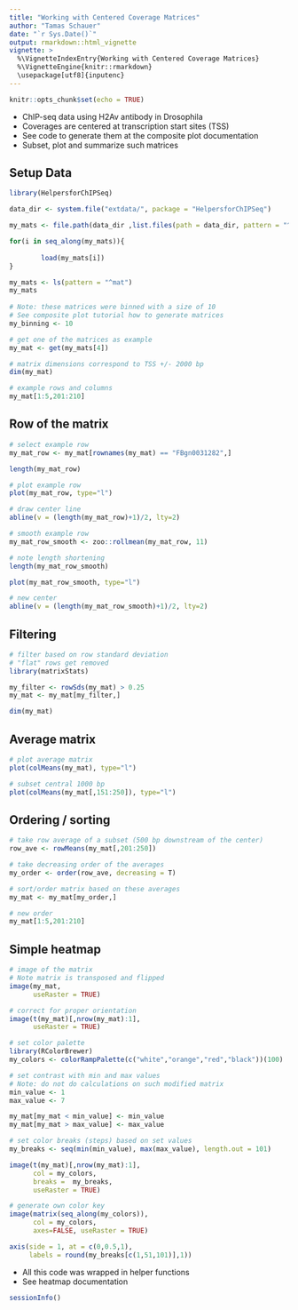 ```yaml
---
title: "Working with Centered Coverage Matrices"
author: "Tamas Schauer"
date: "`r Sys.Date()`"
output: rmarkdown::html_vignette
vignette: >
  %\VignetteIndexEntry{Working with Centered Coverage Matrices}
  %\VignetteEngine{knitr::rmarkdown}
  \usepackage[utf8]{inputenc}
---
```


<style>
pre {
  overflow-x: auto;
}
pre code {
  word-wrap: normal;
  white-space: pre;
}
</style>

```r
knitr::opts_chunk$set(echo = TRUE)
```

* ChIP-seq data using H2Av antibody in Drosophila
* Coverages are centered at transcription start sites (TSS)
* See code to generate them at the composite plot documentation
* Subset, plot and summarize such matrices

## Setup Data

```r
library(HelpersforChIPSeq)
```

```r
data_dir <- system.file("extdata/", package = "HelpersforChIPSeq")

my_mats <- file.path(data_dir ,list.files(path = data_dir, pattern = "^mat"))

for(i in seq_along(my_mats)){
        
        load(my_mats[i])
}

my_mats <- ls(pattern = "^mat")
my_mats
 
# Note: these matrices were binned with a size of 10
# See composite plot tutorial how to generate matrices
my_binning <- 10

# get one of the matrices as example
my_mat <- get(my_mats[4])

# matrix dimensions correspond to TSS +/- 2000 bp
dim(my_mat)

# example rows and columns
my_mat[1:5,201:210] 
```


## Row of the matrix

```r
# select example row
my_mat_row <- my_mat[rownames(my_mat) == "FBgn0031282",]

length(my_mat_row)

# plot example row
plot(my_mat_row, type="l")

# draw center line
abline(v = (length(my_mat_row)+1)/2, lty=2)
```

```r
# smooth example row
my_mat_row_smooth <- zoo::rollmean(my_mat_row, 11)

# note length shortening
length(my_mat_row_smooth)

plot(my_mat_row_smooth, type="l")

# new center
abline(v = (length(my_mat_row_smooth)+1)/2, lty=2)
```

## Filtering

```r
# filter based on row standard deviation
# "flat" rows get removed
library(matrixStats)

my_filter <- rowSds(my_mat) > 0.25
my_mat <- my_mat[my_filter,]

dim(my_mat)
```

## Average matrix


```r
# plot average matrix
plot(colMeans(my_mat), type="l")

# subset central 1000 bp
plot(colMeans(my_mat[,151:250]), type="l")
```



## Ordering / sorting

```r
# take row average of a subset (500 bp downstream of the center)
row_ave <- rowMeans(my_mat[,201:250])

# take decreasing order of the averages 
my_order <- order(row_ave, decreasing = T)

# sort/order matrix based on these averages
my_mat <- my_mat[my_order,]

# new order
my_mat[1:5,201:210]
```

## Simple heatmap

```r
# image of the matrix
# Note matrix is transposed and flipped
image(my_mat, 
      useRaster = TRUE)

# correct for proper orientation
image(t(my_mat)[,nrow(my_mat):1], 
      useRaster = TRUE)

# set color palette
library(RColorBrewer)
my_colors <- colorRampPalette(c("white","orange","red","black"))(100)

# set contrast with min and max values
# Note: do not do calculations on such modified matrix
min_value <- 1
max_value <- 7

my_mat[my_mat < min_value] <- min_value
my_mat[my_mat > max_value] <- max_value

# set color breaks (steps) based on set values
my_breaks <- seq(min(min_value), max(max_value), length.out = 101)

image(t(my_mat)[,nrow(my_mat):1],
      col = my_colors,
      breaks =  my_breaks,
      useRaster = TRUE)
```


```r
# generate own color key
image(matrix(seq_along(my_colors)), 
      col = my_colors, 
      axes=FALSE, useRaster = TRUE)

axis(side = 1, at = c(0,0.5,1), 
     labels = round(my_breaks[c(1,51,101)],1))
```

* All this code was wrapped in helper functions 
* See heatmap documentation


```r
sessionInfo()
```
